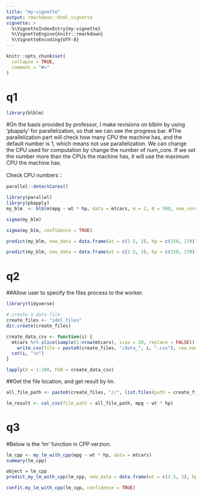 ```yaml
---
title: "my-vignette"
output: rmarkdown::html_vignette
vignette: >
  %\VignetteIndexEntry{my-vignette}
  %\VignetteEngine{knitr::rmarkdown}
  %\VignetteEncoding{UTF-8}
---
```


```r
knitr::opts_chunk$set(
  collapse = TRUE,
  comment = "#>"
)
```



# q1
```r
library(blblm)
```



#On the basis provided by professor, I make revisions on blblm by using 'pbapply' for parallelization, so that we can see the progress bar.
#The parallelization part will check how many CPU the machine has, and the default number is 1, which means not use parallelization. We can change the CPU used for computation by change the number of num_core. If we set the number more than the CPUs the machine has, it will use the maximum CPU the machine has.


Check CPU numbers：
```r
parallel::detectCores()
```


```r
library(parallel)
library(pbapply)
my_blm  <- blblm(mpg ~ wt * hp, data = mtcars, m = 2, B = 500, num_core = 4)
```

```r
sigma(my_blm)
```

```r
sigma(my_blm, confidence = TRUE)
```

```r
predict(my_blm, new_data = data.frame(wt = c(2.5, 3), hp = c(150, 170)))
```

```r
predict(my_blm, new_data = data.frame(wt = c(2.5, 3), hp = c(150, 170)), confidence = TRUE)
```
# q2

##Allow user to specify the files process to the worker.
```r
library(tidyverse)

# create a data file
create_files <- "idol_files"
dir.create(create_files)

create_data_csv <- function(i) {
  mtcars %>% slice(sample(1:nrow(mtcars), size = 20, replace = FALSE)) %>% 
    write.csv(file = paste0(create_files, "/data_", i, ".csv"), row.names = FALSE)
  cat(i, "\n")
}

lapply(X = 1:100, FUN = create_data_csv)
```

##Get the file location, and get result by lm.
```r
all_file_path <- paste0(create_files, "//", list.files(path = create_files))

lm_result <- cal_csv(file_path = all_file_path, mpg ~ wt * hp)
```



# q3
#Below is the 'lm' function in CPP verzion.
```r
lm_cpp <- my_lm_with_cpp(mpg ~ wt * hp, data = mtcars)
summary(lm_cpp)
```

```r
object = lm_cpp
predict_my_lm_with_cpp(lm_cpp, new_data = data.frame(wt = c(2.5, 3), hp = c(150, 170)))
```

```r
confit.my_lm_with_cpp(lm_cpp, confidence = TRUE)
```


